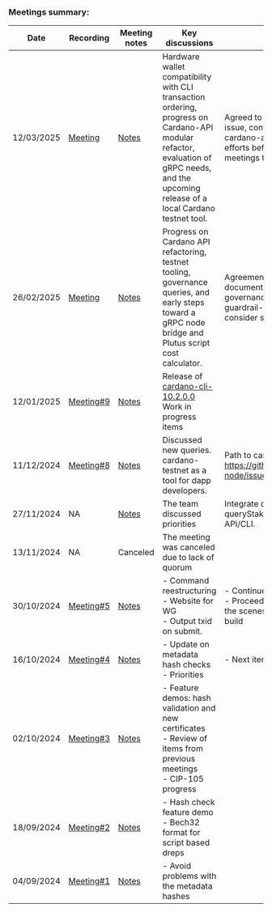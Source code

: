 
<div className="index-page">

### Meetings summary:

|Date        |Recording                                                                                           |Meeting notes         |Key discussions                            | Outcomes                         |
|------------|----------------------------------------------------------------------------------------------------|----------------------|-------------------------------------------|----------------------------------|
| 12/03/2025 | [Meeting](https://drive.google.com/file/d/19Ih8NWPXWzOQQU7DCgh7CgL2rOrsdT7j/view?usp=sharing)     | [Notes](/03122025)   | Hardware wallet compatibility with CLI transaction ordering, progress on Cardano-API modular refactor, evaluation of gRPC needs, and the upcoming release of a local Cardano testnet tool. | Agreed to reclassify the hardware wallet issue, continue modularization of cardano-api, assess community gRPC efforts before proceeding, and shift meetings to a monthly schedule. |
| 26/02/2025 | [Meeting](https://drive.google.com/file/d/1-qFb_0777j1JRNb9sZ0XOeTiLL8IgR7L/view?usp=sharing)     | [Notes](/02262025)   | Progress on Cardano API refactoring, testnet tooling, governance queries, and early steps toward a gRPC node bridge and Plutus script cost calculator. | Agreement to improve CLI outputs documentation, move forward with governance query fixes, explore a guardrail-focused cost function, and consider shifting to monthly meetings. | 
| 12/01/2025 | [Meeting#9](https://drive.google.com/file/d/1p_SS6ycvr70MIZkm-3C6PKElYGjLOmoF/view?usp=sharing)   | [Notes](/01152025)   | Release of [cardano-cli-10.2.0.0](https://github.com/IntersectMBO/cardano-cli/releases/tag/cardano-cli-10.2.0.0) <br /> Work in progress items | |
| 11/12/2024 | [Meeting#8](https://drive.google.com/file/d/1qLpIjdAPu3IJfIOk8X6lnUgPJbl1Zo20/view?usp=sharing)   | [Notes](/11122024)   | Discussed new queries. cardano-testnet as a tool for dapp developers.         | Path to cardano-testnet v1 https://github.com/IntersectMBO/cardano-node/issues/6080 |
| 27/11/2024 | NA                                                                                                | [Notes](/27112024)   | The team discussed priorities              | Integrate queryProposals and queryStakePoolDefaultVote into the API/CLI. |
| 13/11/2024 | NA                                                                                                | Canceled             | The meeting was canceled due to lack of quorum |                              |
| 30/10/2024 | [Meeting#5](https://drive.google.com/file/d/12nRQKcn2T8DFbl0jMaPH99adoY5R3B47/view?usp=sharing)   | [Notes](/30102024)   | - Command reestructuring<br /> - Website for WG <br /> - Output txid on submit. | - Continue the reestructuring as planned. <br /> - Proceed to implement 'query era behind the scenes' for queries certificates and build |
| 16/10/2024 | [Meeting#4](https://drive.google.com/file/d/1NqGlT8GT9x-4ZVFRyJK6jL2LHP4qxqqB/view?usp=sharing)   | [Notes](/16102024)   | - Update on metadata hash checks<br /> - Priorities | - Next items to prioritize: [900](https://github.com/IntersectMBO/cardano-cli/issues/900) and [954](https://github.com/IntersectMBO/cardano-cli/issues/954) |
| 02/10/2024 | [Meeting#3](https://drive.google.com/file/d/1xWtP7_h7cAAt7SQQ5pJcOla9RQRPPHYe/view?usp=sharing)   | [Notes](/02102024)   | - Feature demos: hash validation and new certificates <br /> - Review of items from previous meetings<br /> - CIP-105 progress | |
| 18/09/2024 | [Meeting#2](https://drive.google.com/file/d/1hxUFXvkjtM46XHYeJhOp_TDsEtGY7Uzj/view?usp=sharing)   | [Notes](/18092024)   | - Hash check feature demo<br /> - Bech32 format for script based dreps |     |
| 04/09/2024 | [Meeting#1](https://drive.google.com/file/d/1Ij-Z1LLM6iMAj6T1spFCEysa9ab0HvTn/view?usp=sharing)   | [Notes](/04092024)   | - Avoid problems with the metadata hashes |                                  |

</div>
